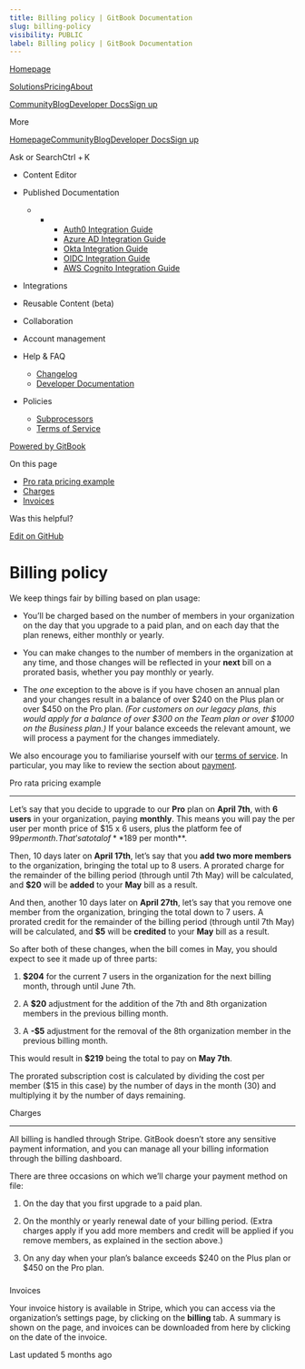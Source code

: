 ```yaml
---
title: Billing policy | GitBook Documentation
slug: billing-policy
visibility: PUBLIC
label: Billing policy | GitBook Documentation
---
```

[Homepage](https://www.gitbook.com/)

[Solutions](https://www.gitbook.com/solutions/public-docs)[Pricing](https://www.gitbook.com/pricing)[About](https://www.gitbook.com/about)

[Community](https://github.com/GitbookIO/community)[Blog](https://www.gitbook.com/blog)[Developer Docs](https://developer.gitbook.com/)[Sign up](https://gitbook.com/join)

More

[Homepage](https://www.gitbook.com/)[Community](https://github.com/GitbookIO/community)[Blog](https://www.gitbook.com/blog)[Developer Docs](https://developer.gitbook.com/)[Sign up](https://gitbook.com/join)

Ask or SearchCtrl + K

*   Content Editor
    
*   Published Documentation
    
    *   *   *   [Auth0 Integration Guide](https://developer.gitbook.com/visitor-authentication/guides/integrations/how-to-use-auth0-integration-for-visitor-authentication)
            *   [Azure AD Integration Guide](https://developer.gitbook.com/visitor-authentication/guides/integrations/how-to-use-azure-ad-integration-for-visitor-authentication)
            *   [Okta Integration Guide](https://developer.gitbook.com/visitor-authentication/guides/integrations/how-to-use-okta-integration-for-visitor-authentication)
            *   [OIDC Integration Guide](https://developer.gitbook.com/visitor-authentication/guides/integrations/how-to-use-the-oidc-integration-for-visitor-authentication)
            *   [AWS Cognito Integration Guide](https://developer.gitbook.com/visitor-authentication/guides/integrations/how-to-use-the-aws-cognito-integration-for-visitor-authentication)
            
        
    
*   Integrations
    
*   Reusable Content (beta)
    
*   Collaboration
    
*   Account management
    
*   Help & FAQ
    
    *   [Changelog](https://changelog.gitbook.com/)
    *   [Developer Documentation](https://developer.gitbook.com/)
*   Policies
    
    *   [Subprocessors](https://policies.gitbook.com/security/subprocessors)
    *   [Terms of Service](https://policies.gitbook.com/terms)

[Powered by GitBook](https://www.gitbook.com/?utm_source=content&utm_medium=trademark&utm_campaign=NkEGS7hzeqa35sMXQZ4X)

On this page

*   [Pro rata pricing example](#pro-rata-pricing-example)
*   [Charges](#charges)
*   [Invoices](#invoices)

Was this helpful?

[Edit on GitHub](https://github.com/GitbookIO/public-docs/blob/main/account-management/plans/billing-policy.md)

Billing policy
==============

We keep things fair by billing based on plan usage:

*   You’ll be charged based on the number of members in your organization on the day that you upgrade to a paid plan, and on each day that the plan renews, either monthly or yearly.
    
*   You can make changes to the number of members in the organization at any time, and those changes will be reflected in your **next** bill on a prorated basis, whether you pay monthly or yearly.
    
*   The _one_ exception to the above is if you have chosen an annual plan and your changes result in a balance of over $240 on the Plus plan or over $450 on the Pro plan. _(For customers on our legacy plans, this would apply for a balance of over $300 on the Team plan or over $1000 on the Business plan.)_ If your balance exceeds the relevant amount, we will process a payment for the changes immediately.
    

We also encourage you to familiarise yourself with our [terms of service](https://policies.gitbook.com/terms). In particular, you may like to review the section about [payment](https://policies.gitbook.com/terms#k.-payment).

[](#pro-rata-pricing-example)

Pro rata pricing example


-----------------------------------------------------------

Let’s say that you decide to upgrade to our **Pro** plan on **April 7th**, with **6 users** in your organization, paying **monthly**. This means you will pay the per user per month price of $15 x 6 users, plus the platform fee of $99 per month. That’s a total of **$189 per month**.

Then, 10 days later on **April 17th**, let’s say that you **add two more members** to the organization, bringing the total up to 8 users. A prorated charge for the remainder of the billing period (through until 7th May) will be calculated, and **$20** will be **added** to your **May** bill as a result.

And then, another 10 days later on **April 27th**, let’s say that you remove one member from the organization, bringing the total down to 7 users. A prorated credit for the remainder of the billing period (through until 7th May) will be calculated, and **$5** will be **credited** to your **May** bill as a result.

So after both of these changes, when the bill comes in May, you should expect to see it made up of three parts:

1.  **$204** for the current 7 users in the organization for the next billing month, through until June 7th.
    
2.  A **$20** adjustment for the addition of the 7th and 8th organization members in the previous billing month.
    
3.  A **\-$5** adjustment for the removal of the 8th organization member in the previous billing month.
    

This would result in **$219** being the total to pay on **May 7th**.

The prorated subscription cost is calculated by dividing the cost per member ($15 in this case) by the number of days in the month (30) and multiplying it by the number of days remaining.

[](#charges)

Charges


-------------------------

All billing is handled through Stripe. GitBook doesn’t store any sensitive payment information, and you can manage all your billing information through the billing dashboard.

There are three occasions on which we’ll charge your payment method on file:

1.  On the day that you first upgrade to a paid plan.
    
2.  On the monthly or yearly renewal date of your billing period. (Extra charges apply if you add more members and credit will be applied if you remove members, as explained in the section above.)
    
3.  On any day when your plan’s balance exceeds $240 on the Plus plan or $450 on the Pro plan.
    

### 

[](#invoices)

Invoices

Your invoice history is available in Stripe, which you can access via the organization’s settings page, by clicking on the **billing** tab. A summary is shown on the page, and invoices can be downloaded from here by clicking on the date of the invoice.

Last updated 5 months ago
